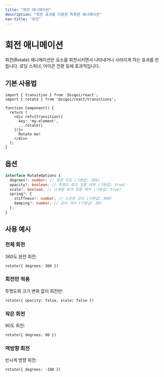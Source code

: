 ```yaml
---
title: "회전 애니메이션"
description: "회전 효과를 이용한 독특한 애니메이션"
nav-title: "회전"
---
```


# 회전 애니메이션

회전(Rotate) 애니메이션은 요소를 회전시키면서 나타내거나 사라지게 하는 효과를 만듭니다. 로딩 스피너, 아이콘 전환 등에 효과적입니다.

## 기본 사용법

<TransitionDemo type="rotate" />

```tsx
import { transition } from '@ssgoi/react';
import { rotate } from '@ssgoi/react/transitions';

function Component() {
  return (
    <div ref={transition({
      key: 'my-element',
      ...rotate()
    })}>
      Rotate me!
    </div>
  );
}
```

## 옵션

```typescript
interface RotateOptions {
  degrees?: number; // 회전 각도 (기본값: 180)
  opacity?: boolean; // 투명도 효과 포함 여부 (기본값: true)
  scale?: boolean; // 스케일 효과 포함 여부 (기본값: true)
  spring?: {
    stiffness?: number; // 스프링 강도 (기본값: 300)
    damping?: number; // 감쇠 계수 (기본값: 30)
  };
}
```

## 사용 예시

### 전체 회전

360도 완전 회전:

```tsx
rotate({ degrees: 360 })
```

### 회전만 적용

투명도와 크기 변화 없이 회전만:

```tsx
rotate({ opacity: false, scale: false })
```

### 작은 회전

90도 회전:

```tsx
rotate({ degrees: 90 })
```

### 역방향 회전

반시계 방향 회전:

```tsx
rotate({ degrees: -180 })
```
